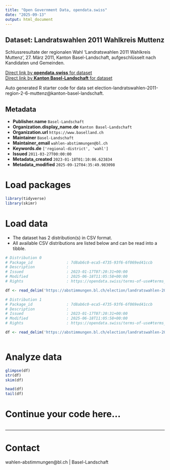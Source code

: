 ```yaml
---
title: "Open Government Data, opendata.swiss"
date: "2025-09-13"
output: html_document
---
```


## Dataset: Landratswahlen 2011 Wahlkreis Muttenz

Schlussresultate der regionalen Wahl 'Landratswahlen 2011 Wahlkreis Muttenz', 27. März 2011, Kanton Basel-Landschaft, aufgeschlüsselt nach Kandidaten und Gemeinden.

[Direct link by **opendata.swiss** for dataset](https://opendata.swiss/de/dataset/landratswahlen-2011-wahlkreis-muttenz)<br>
[Direct link by **Kanton Basel-Landschaft** for dataset](https://abstimmungen.bl.ch/election/landratswahlen-2011-region-2-6-muttenz/data)

Auto generated R starter code for data set election-landratswahlen-2011-region-2-6-muttenz@kanton-basel-landschaft.

## Metadata

- **Publisher.name** `Basel-Landschaft`
- **Organization.display_name.de** `Kanton Basel-Landschaft`
- **Organization.url** `https://www.baselland.ch`
- **Maintainer** `Basel-Landschaft`
- **Maintainer_email** `wahlen-abstimmungen@bl.ch`
- **Keywords.de** `['regional-district', 'wahl']`
- **Issued** `2011-03-27T00:00:00`
- **Metadata_created** `2023-01-18T01:10:06.623834`
- **Metadata_modified** `2025-09-12T04:35:49.983098`


# Load packages

```r

library(tidyverse)
library(skimr)

```

# Load data

-   The dataset has 2 distribution(s) in CSV format.
-   All available CSV distributions are listed below and can be read into a tibble.

```r

# Distribution 0
# Package_id               : 7d8ab6c0-eca5-4735-93f6-6f069ed41ccb
# Description              : 
# Issued                   : 2023-01-17T07:20:31+00:00
# Modified                 : 2025-06-18T11:05:58+00:00
# Rights                   : https://opendata.swiss/terms-of-use#terms_by

df <- read_delim('https://abstimmungen.bl.ch/election/landratswahlen-2011-region-2-6-muttenz/data-parties-csv')

# Distribution 1
# Package_id               : 7d8ab6c0-eca5-4735-93f6-6f069ed41ccb
# Description              : 
# Issued                   : 2023-01-17T07:20:31+00:00
# Modified                 : 2025-06-18T11:05:58+00:00
# Rights                   : https://opendata.swiss/terms-of-use#terms_by

df <- read_delim('https://abstimmungen.bl.ch/election/landratswahlen-2011-region-2-6-muttenz/data-csv')



```

# Analyze data

```r

glimpse(df)
str(df)
skim(df)

head(df)
tail(df)

```

# Continue your code here...

```r

```

------------------------------------------------------------------------

# Contact

wahlen-abstimmungen@bl.ch | Basel-Landschaft
